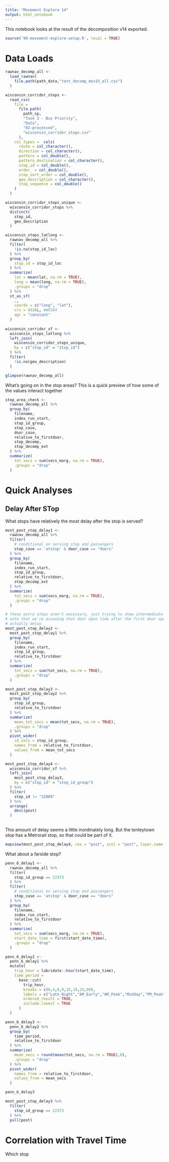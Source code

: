 ```yaml
---
title: "Movement Explore 14"
output: html_notebook
---
```


This notebook looks at the result of the decomposition v14 exported.

```r
source('99-movement-explore-setup.R', local = TRUE)
```

# Data Loads

```r
rawnav_decomp_all <- 
  load_rawnav(
    file.path(path_data,"test_decomp_mov15_all.csv")
  ) 

```

```r
wisconsin_corridor_stops <-
  read_csv(
    file = 
      file.path(
        path_sp,
        "Task 3 - Bus Priority",
        "Data",
        "02-processed",
        "wisconsin_corridor_stops.csv"
      ),
    col_types =  cols(
      route = col_character(),
      direction = col_character(),
      pattern = col_double(),
      pattern_destination = col_character(),
      stop_id = col_double(),
      order_ = col_double(),
      stop_sort_order = col_double(),
      geo_description = col_character(),
      stop_sequence = col_double()
    )
  )

wisconsin_corridor_stops_unique <-
  wisconsin_corridor_stops %>%
  distinct(
    stop_id, 
    geo_description
  )

wisconsin_stops_latlong <-
  rawnav_decomp_all %>%
  filter(
    !is.na(stop_id_loc)
  ) %>%
  group_by(
    stop_id = stop_id_loc
  ) %>%
  summarize(
    lat = mean(lat, na.rm = TRUE),
    long = mean(long, na.rm = TRUE),
    .groups = "drop"
  ) %>%
  st_as_sf(
    .,
    coords = c("long", "lat"),
    crs = 4326L, #WGS84
    agr = "constant"
  )
      
wisconsin_corridor_sf <-
  wisconsin_stops_latlong %>%
  left_join(
    wisconsin_corridor_stops_unique,
    by = c("stop_id" = "stop_id")
  ) %>%
  filter(
    !is.na(geo_description)
  )

```

```r
glimpse(rawnav_decomp_all)
```

What's going on in the stop areas? This is a quick preview of how some of the values interact together
```r
stop_area_check <-
  rawnav_decomp_all %>%
  group_by(
    filename,
    index_run_start,
    stop_id_group,
    stop_case,
    door_case,
    relative_to_firstdoor,
    stop_decomp,
    stop_decomp_ext
  ) %>%
  summarize(
    tot_secs = sum(secs_marg, na.rm = TRUE),
    .groups = "drop"
  ) 
```

# Quick Analyses
## Delay After STop
What stops have relatively the most delay after the stop is served?

```r
most_post_stop_delay1 <-
  rawnav_decomp_all %>%
  filter(
    # conditional on serving stop and passengers
    stop_case == 'atstop' & door_case == "doors"
  ) %>%
  group_by(
    filename,
    index_run_start,
    stop_id_group,
    relative_to_firstdoor,
    stop_decomp_ext
  ) %>%
  summarize(
    tot_secs = sum(secs_marg, na.rm = TRUE),
    .groups = "drop"
  ) 

# these extra steps aren't necessary, just trying to show intermediate vals
# note that we're assuming that door open time after the first door open is
# actually delay
most_post_stop_delay2 <-
  most_post_stop_delay1 %>%
  group_by(
    filename,
    index_run_start,
    stop_id_group,
    relative_to_firstdoor
  ) %>%
  summarize(
    tot_secs = sum(tot_secs, na.rm = TRUE),
    .groups = "drop"
  )

most_post_stop_delay3 <-
  most_post_stop_delay2 %>%
  group_by(
    stop_id_group,
    relative_to_firstdoor
  ) %>%
  summarize(
    mean_tot_secs = mean(tot_secs, na.rm = TRUE),
    .groups = "drop"
  ) %>%
  pivot_wider(
    id_cols = stop_id_group,
    names_from = relative_to_firstdoor,
    values_from = mean_tot_secs
  )

most_post_stop_delay4 <-
  wisconsin_corridor_sf %>%
  left_join(
    most_post_stop_delay3,
    by = c("stop_id" = "stop_id_group")
  ) %>%
  filter(
    stop_id != "32089"
  ) %>%
  arrange(
    desc(post)
  )
  
```

This amount of delay seems a little inordinately long. But the tenleytown stop has a Metrorail stop, so that could be part of it.
```r
mapview(most_post_stop_delay4, cex = "post", zcol = "post", layer.name = "Average Seconds of Delay <br>After Door Closes/ <br>Before Acceleration <br>for Trips that <br>Made Passenger Stops")
```

What about a farside stop?

```r
penn_6_delay1 <-
  rawnav_decomp_all %>%
  filter(
    stop_id_group == 22373
  ) %>%
  filter(
    # conditional on serving stop and passengers
    stop_case == 'atstop' & door_case == "doors"
  ) %>%
  group_by(
    filename,
    index_run_start,
    relative_to_firstdoor
  ) %>%
  summarize(
    tot_secs = sum(secs_marg, na.rm = TRUE),
    start_date_time = first(start_date_time),
    .groups = "drop"
  ) 

penn_6_delay2 <-
  penn_6_delay1 %>%
  mutate(
    trip_hour = lubridate::hour(start_date_time),
    time_period = 
      base::cut(
        trip_hour,
        breaks = c(0,4,6,9,15,19,23,99),
        labels = c("Late_Night","AM_Early","AM_Peak","Midday","PM_Peak","Evening","Late_Night"),
        ordered_result = TRUE,
        include.lowest = TRUE
      )
  )

penn_6_delay3 <-
  penn_6_delay2 %>%
  group_by(
    time_period,
    relative_to_firstdoor
  ) %>%
  summarize(
    mean_secs = round(mean(tot_secs, na.rm = TRUE),0),
    .groups = "drop"
  ) %>%
  pivot_wider(
    names_from = relative_to_firstdoor,
    values_from = mean_secs
  )

penn_6_delay3
```
```r
most_post_stop_delay3 %>%
  filter(
    stop_id_group == 22373
  ) %>%
  pull(post)
```


# Correlation with Travel Time
Which stop


